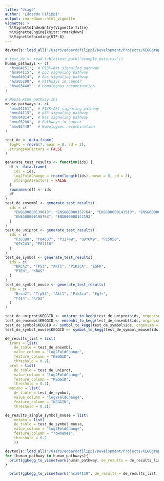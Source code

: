 ```yaml
---
title: "Usage"
author: "Edoardo Filippi"
output: rmarkdown::html_vignette
vignette: >
  %\VignetteIndexEntry{Vignette Title}
  %\VignetteEngine{knitr::rmarkdown}
  %\VignetteEncoding{UTF-8}
---
```

```r
devtools::load_all("/Users/edoardofilippi/Development/Projects/KEGGgraphs")
```

```r

# test_de <- read.table(test_path("example_data.csv"))
human_pathways <- c(
  "hsa04151",  # PI3K–Akt signaling pathway
  "hsa04115",  # p53 signaling pathway
  "hsa04014",  # Ras signaling pathway
  "hsa05200",  # Pathways in cancer
  "hsa03440"   # Homologous recombination
)

# Mouse KEGG pathway IDs
mouse_pathways <- c(
  "mmu04151",  # PI3K–Akt signaling pathway
  "mmu04115",  # p53 signaling pathway
  "mmu04014",  # Ras signaling pathway
  "mmu05200",  # Pathways in cancer
  "mmu03440"   # Homologous recombination
)

test_de <- data.frame(
  logFC = rnorm(7, mean = 0, sd = 2),
  stringsAsFactors = FALSE
)

generate_test_results <- function(ids) {
  df <- data.frame(
    ids = ids,
    log2FoldChange = rnorm(length(ids), mean = 0, sd = 2),
    stringsAsFactors = FALSE
  )
  rownames(df) <- ids
  df
}
test_de_ensembl <- generate_test_results(
  ids = c(
    "ENSG00000139618", "ENSG00000157764", "ENSG00000141510", "ENSG00000155657", "ENSG00000171862", 
    "ENSG00000198763", "ENSG00000142192"
  )
)
test_de_uniprot <- generate_test_results(
  ids = c(
    "P38398", "P04637", "P31749", "Q9Y6K9", "P15056", 
    "Q9Y243", "P01116"
  )
)
test_de_symbol <- generate_test_results(
  ids = c(
    "BRCA2", "TP53", "AKT1", "PIK3CA", "EGFR", 
    "PTEN", "KRAS"
  )
)
test_de_symbol_mouse <- generate_test_results(
  ids = c(
    "Brca2", "Trp53", "Akt1", "Pik3ca", "Egfr",
    "Pten", "Kras"
  )
)

```


```r

test_de_uniprot$KEGGID <- uniprot_to_kegg(test_de_uniprot$ids, organism = "human")
test_de_ensembl$KEGGID <- ensembl_to_kegg(test_de_ensembl$ids, organism = "human")
test_de_symbol$KEGGID <- symbol_to_kegg(test_de_symbol$ids, organism = "human")
test_de_symbol_mouse$KEGGID <- symbol_to_kegg(test_de_symbol_mouse$ids, organism = "mouse")

```

```r


de_results_list = list(
  trans = list(
    de_table = test_de_ensembl, 
    value_column = "log2FoldChange", 
    feature_column = "KEGGID", 
    threshold = 0.2),
  prot = list(
    de_table = test_de_uniprot, 
    value_column = "log2FoldChange", 
    feature_column = "KEGGID", 
    threshold = 0.2),
  metabo = list(
    de_table = test_de_symbol, 
    value_column = "log2FoldChange", 
    feature_column = "KEGGID", 
    threshold = 0.2))

de_results_single_symbol_mouse = list(
    metabo = list(
    de_table = test_de_symbol_mouse, 
    value_column = "log2FoldChange", 
    feature_column = "rownames", 
    threshold = 0.2
    ))

```

```r
devtools::load_all("/Users/edoardofilippi/Development/Projects/KEGGgraphs")
for (human_pathway in human_pathways){
  print(ggkegg_to_visnetwork(human_pathway, de_results = de_results_list))
}

  print(ggkegg_to_visnetwork("hsa04110", de_results = de_results_list, organism = "human"))
```

